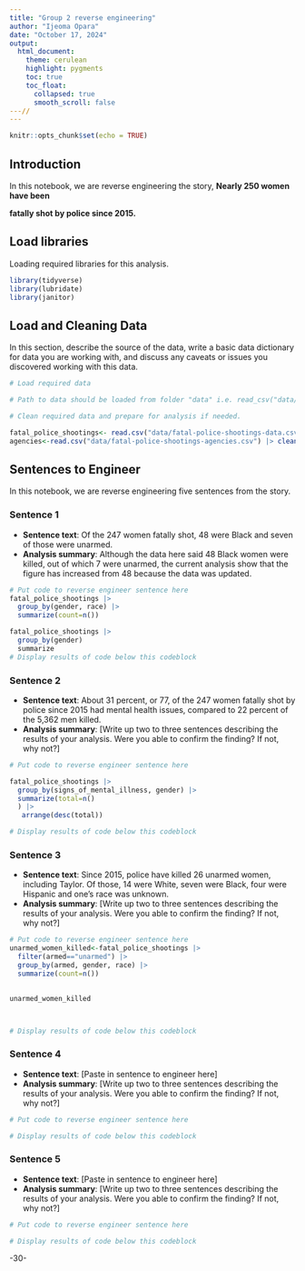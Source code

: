 ```yaml
---
title: "Group 2 reverse engineering"
author: "Ijeoma Opara"
date: "October 17, 2024"
output:
  html_document:
    theme: cerulean
    highlight: pygments
    toc: true
    toc_float:
      collapsed: true
      smooth_scroll: false
---//
---
```


```r
knitr::opts_chunk$set(echo = TRUE)
```

## Introduction

In this notebook, we are reverse engineering the story, **Nearly 250 women have been**

**fatally shot by police since 2015.**

## Load libraries

Loading required libraries for this analysis.

```r
library(tidyverse)
library(lubridate)
library(janitor)
```

## Load and Cleaning Data

In this section, describe the source of the data, write a basic data dictionary for data you are working with, and discuss any caveats or issues you discovered working with this data.

```r
# Load required data

# Path to data should be loaded from folder "data" i.e. read_csv("data/name_of_data.csv")

# Clean required data and prepare for analysis if needed. 

fatal_police_shootings<- read.csv("data/fatal-police-shootings-data.csv") |> clean_names()
agencies<-read.csv("data/fatal-police-shootings-agencies.csv") |> clean_names()

```

## Sentences to Engineer

In this notebook, we are reverse engineering five sentences from the story.

### Sentence 1

-   **Sentence text**: Of the 247 women fatally shot, 48 were Black and seven of those were unarmed.
-   **Analysis summary**: Although the data here said 48 Black women were killed, out of which 7 were unarmed, the current analysis show that the figure has increased from 48 because the data was updated.

```r
# Put code to reverse engineer sentence here
fatal_police_shootings |> 
  group_by(gender, race) |> 
  summarize(count=n())

fatal_police_shootings |> 
  group_by(gender)
  summarize
# Display results of code below this codeblock

```

### Sentence 2

-   **Sentence text**: About 31 percent, or 77, of the 247 women fatally shot by police since 2015 had mental health issues, compared to 22 percent of the 5,362 men killed.
-   **Analysis summary**: [Write up two to three sentences describing the results of your analysis. Were you able to confirm the finding? If not, why not?]

```r
# Put code to reverse engineer sentence here

fatal_police_shootings |> 
  group_by(signs_of_mental_illness, gender) |>
  summarize(total=n()
  ) |>
   arrange(desc(total))

# Display results of code below this codeblock

```

### Sentence 3

-   **Sentence text**: Since 2015, police have killed 26 unarmed women, including Taylor. Of those, 14 were White, seven were Black, four were Hispanic and one’s race was unknown.
-   **Analysis summary**: [Write up two to three sentences describing the results of your analysis. Were you able to confirm the finding? If not, why not?]

```r
# Put code to reverse engineer sentence here
unarmed_women_killed<-fatal_police_shootings |>
  filter(armed=="unarmed") |>
  group_by(armed, gender, race) |>
  summarize(count=n())
  

unarmed_women_killed



# Display results of code below this codeblock

```

### Sentence 4

-   **Sentence text**: [Paste in sentence to engineer here]
-   **Analysis summary**: [Write up two to three sentences describing the results of your analysis. Were you able to confirm the finding? If not, why not?]

```r
# Put code to reverse engineer sentence here

# Display results of code below this codeblock

```

### Sentence 5

-   **Sentence text**: [Paste in sentence to engineer here]
-   **Analysis summary**: [Write up two to three sentences describing the results of your analysis. Were you able to confirm the finding? If not, why not?]

```r
# Put code to reverse engineer sentence here

# Display results of code below this codeblock

```

-30-
